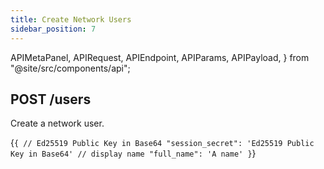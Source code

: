 ```yaml
---
title: Create Network Users
sidebar_position: 7
---
```


  APIMetaPanel,
  APIRequest,
  APIEndpoint,
  APIParams,
  APIPayload,
} from "@site/src/components/api";


## POST /users

Create a network user.

<APIEndpoint url="/users" />

<APIMetaPanel
  scope=""
  limitation="Only application user can create network users."
/>

<APIPayload>{`
{
  // Ed25519 Public Key in Base64
  "session_secret": 'Ed25519 Public Key in Base64'
  // display name
  "full_name": 'A name'
}
`}</APIPayload>

<APIRequest
  title="Create Network User"
  method="POST"
  url='/users -data &apos;{"full_name": "Bot User","session_secret": SECRET}&apos;'
/>

<RespUserNet />
